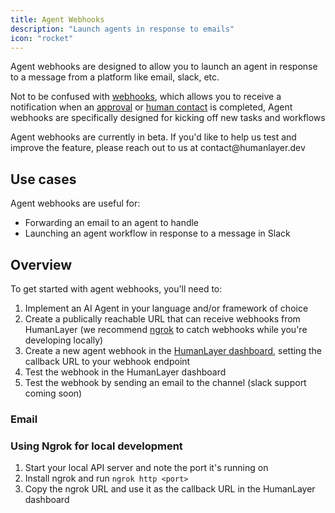 ```yaml
---
title: Agent Webhooks
description: "Launch agents in response to emails"
icon: "rocket"
---
```


Agent webhooks are designed to allow you to launch an agent in response to a message from a platform like email, slack, etc.

Not to be confused with [webhooks](/core/response-webhooks), which allows you to receive a notification when an [approval](/core/human-as-tool#approvals) or [human contact](/core/human-as-tool#human-contacts)
is completed, Agent webhooks are specifically designed for kicking off new tasks and workflows

<Note>
  Agent webhooks are currently in beta. If you'd like to help us test and
  improve the feature, please reach out to us at contact@humanlayer.dev
</Note>

## Use cases

Agent webhooks are useful for:

- Forwarding an email to an agent to handle
- Launching an agent workflow in response to a message in Slack

## Overview

To get started with agent webhooks, you'll need to:

1. Implement an AI Agent in your language and/or framework of choice
2. Create a publically reachable URL that can receive webhooks from HumanLayer (we recommend [ngrok](https://ngrok.com/) to catch webhooks while you're developing locally)
3. Create a new agent webhook in the [HumanLayer dashboard](https://app.humanlayer.dev/), setting the callback URL to your webhook endpoint
4. Test the webhook in the HumanLayer dashboard
5. Test the webhook by sending an email to the channel (slack support coming soon)

### Email

### Using Ngrok for local development

1. Start your local API server and note the port it's running on
2. Install ngrok and run `ngrok http <port>`
3. Copy the ngrok URL and use it as the callback URL in the HumanLayer dashboard
